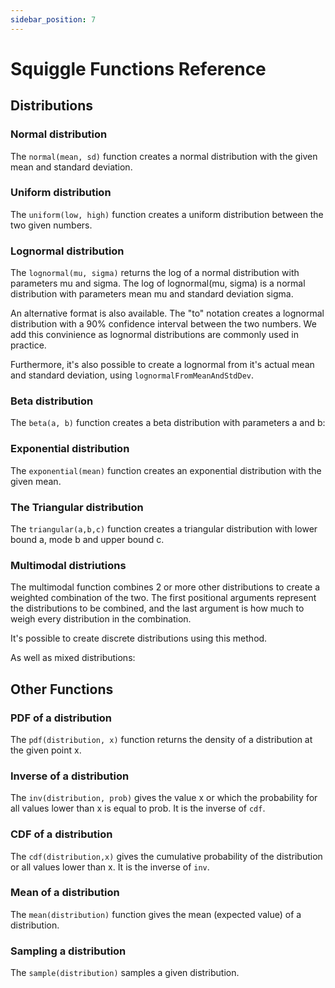 ```yaml
---
sidebar_position: 7
---
```



# Squiggle Functions Reference

## Distributions

### Normal distribution

The `normal(mean, sd)` function creates a normal distribution with the given mean
and standard deviation.

<SquiggleEditor initialSquiggleString="normal(5, 1)" />

### Uniform distribution

The `uniform(low, high)` function creates a uniform distribution between the
two given numbers.

<SquiggleEditor initialSquiggleString="uniform(3, 7)" />


### Lognormal distribution

The `lognormal(mu, sigma)` returns the log of a normal distribution with parameters
mu and sigma. The log of lognormal(mu, sigma) is a normal distribution with parameters
mean mu and standard deviation sigma.

<SquiggleEditor initialSquiggleString="lognormal(0, 0.7)" />

An alternative format is also available. The "to" notation creates a lognormal
distribution with a 90% confidence interval between the two numbers. We add
this convinience as lognormal distributions are commonly used in practice.

<SquiggleEditor initialSquiggleString="2 to 10" />

Furthermore, it's also possible to create a lognormal from it's actual mean
and standard deviation, using `lognormalFromMeanAndStdDev`.

<SquiggleEditor initialSquiggleString="lognormalFromMeanAndStdDev(20, 10)" />


### Beta distribution

The `beta(a, b)` function creates a beta distribution with parameters a and b:

<SquiggleEditor initialSquiggleString="beta(20, 20)" />

### Exponential distribution

The `exponential(mean)` function creates an exponential distribution with the given
mean.

<SquiggleEditor initialSquiggleString="exponential(1)" />


### The Triangular distribution

The `triangular(a,b,c)` function creates a triangular distribution with lower
bound a, mode b and upper bound c.

<SquiggleEditor initialSquiggleString="triangular(1, 2, 4)" />

### Multimodal distriutions

The multimodal function combines 2 or more other distributions to create a weighted
combination of the two. The first positional arguments represent the distributions
to be combined, and the last argument is how much to weigh every distribution in the
combination.

<SquiggleEditor initialSquiggleString="mm(uniform(0,1), normal(1,1), [0.5, 0.5])" />

It's possible to create discrete distributions using this method.

<SquiggleEditor initialSquiggleString="mm(0, 1, [0.2,0.8])" />

As well as mixed distributions:

<SquiggleEditor initialSquiggleString="mm(3, 8, 1 to 10, [0.2, 0.3, 0.5])" />

## Other Functions

### PDF of a distribution
The `pdf(distribution, x)` function returns the density of a distribution at the
given point x.

<SquiggleEditor initialSquiggleString="pdf(normal(0,1),0)" />

### Inverse of a distribution

The `inv(distribution, prob)` gives the value x or which the probability for all values
lower than x is equal to prob. It is the inverse of `cdf`.

<SquiggleEditor initialSquiggleString="inv(normal(0,1),0.5)" />

### CDF of a distribution

The `cdf(distribution,x)` gives the cumulative probability of the distribution
or all values lower than x. It is the inverse of `inv`.

<SquiggleEditor initialSquiggleString="cdf(normal(0,1),0)" />

### Mean of a distribution
The `mean(distribution)` function gives the mean (expected value) of a distribution.

<SquiggleEditor initialSquiggleString="mean(normal(5, 10))" />

### Sampling a distribution
The `sample(distribution)` samples a given distribution.

<SquiggleEditor initialSquiggleString="sample(normal(0, 10))" />
